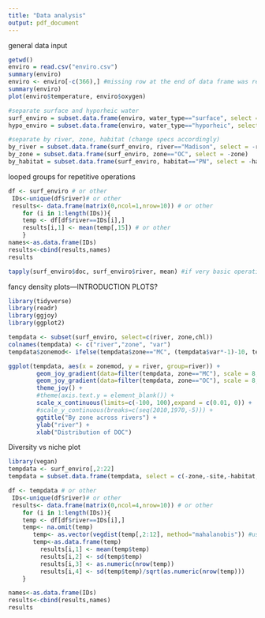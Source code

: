 ```yaml
---
title: "Data analysis"
output: pdf_document
---
```


general data input
```r

getwd()
enviro = read.csv("enviro.csv")
summary(enviro)
enviro <- enviro[-c(366),] #missing row at the end of data frame was removed
summary(enviro)
plot(enviro$temperature, enviro$oxygen)

#separate surface and hyporheic water
surf_enviro = subset.data.frame(enviro, water_type=="surface", select = -water_type)
hypo_enviro = subset.data.frame(enviro, water_type=="hyporheic", select = -water_type)

#separate by river, zone, habitat (change specs accordingly)
by_river = subset.data.frame(surf_enviro, river=="Madison", select = -river)
by_zone = subset.data.frame(surf_enviro, zone=="OC", select = -zone)
by_habitat = subset.data.frame(surf_enviro, habitat=="PN", select = -habitat)


```

looped groups for repetitive operations
```r
df <- surf_enviro # or other
 IDs<-unique(df$river)# or other
 results<- data.frame(matrix(0,ncol=1,nrow=10)) # or other
    for (i in 1:length(IDs)){ 
    temp <- df[df$river==IDs[i],]
    results[i,1] <- mean(temp[,15]) # or other
    }
names<-as.data.frame(IDs)
results<-cbind(results,names)
results

tapply(surf_enviro$doc, surf_enviro$river, mean) #if very basic operations are needed

```

fancy density plots---INTRODUCTION PLOTS?
```r
library(tidyverse)
library(readr)
library(ggjoy)
library(ggplot2)
```
```r
tempdata <- subset(surf_enviro, select=c(river, zone,chl)) 
colnames(tempdata) <- c("river","zone", "var")
tempdata$zonemod<- ifelse(tempdata$zone=="MC", (tempdata$var*-1)-10, tempdata$var+10)

ggplot(tempdata, aes(x = zonemod, y = river, group=river)) +
        geom_joy_gradient(data=filter(tempdata, zone=="MC"), scale = 8, size = 0.15, rel_min_height = 0.01, fill="#0066CC", alpha=0.9,bandwidth=4) +
        geom_joy_gradient(data=filter(tempdata, zone=="OC"), scale = 8, size = 0.15, rel_min_height = 0.01, fill="#99CC33", alpha=0.9,bandwidth=4) +
        theme_joy() +
        #theme(axis.text.y = element_blank()) +
        scale_x_continuous(limits=c(-100, 100),expand = c(0.01, 0)) +
        #scale_y_continuous(breaks=c(seq(2010,1970,-5))) +
        ggtitle("By zone across rivers") + 
        ylab("river") +
        xlab("Distribution of DOC") 
```

Diversity vs niche plot
```r
library(vegan)
tempdata <- surf_enviro[,2:22]
tempdata = subset.data.frame(tempdata, select = c(-zone,-site,-habitat,-Lat,-Lon,-m,-oxygen_sat,-conductivity,-time))

df <- tempdata # or other
 IDs<-unique(df$river)# or other
 results<- data.frame(matrix(0,ncol=4,nrow=10)) # or other
    for (i in 1:length(IDs)){ 
    temp <- df[df$river==IDs[i],]
    temp<- na.omit(temp)
       temp<- as.vector(vegdist(temp[,2:12], method="mahalanobis")) #using Mahalonobis distance
       temp<-as.data.frame(temp)
         results[i,1] <- mean(temp$temp)
         results[i,2] <- sd(temp$temp)
         results[i,3] <- as.numeric(nrow(temp))
         results[i,4] <- sd(temp$temp)/sqrt(as.numeric(nrow(temp)))
    }

names<-as.data.frame(IDs)
results<-cbind(results,names)
results

```




